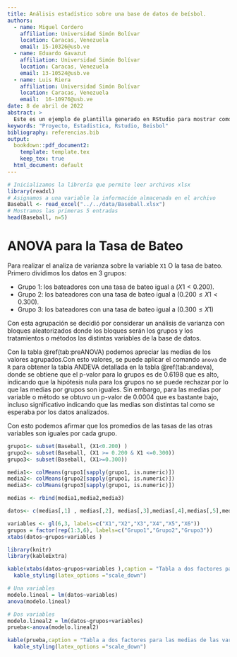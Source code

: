 ```yaml
---
title: Análisis estadístico sobre una base de datos de beísbol.
authors:
  - name: Miguel Cordero
    affiliation: Universidad Simón Bolívar
    location: Caracas, Venezuela
    email: 15-10326@usb.ve
  - name: Eduardo Gavazut
    affiliation: Universidad Simón Bolívar
    location: Caracas, Venezuela
    email: 13-10524@usb.ve
  - name: Luis Riera
    affiliation: Universidad Simón Bolívar
    location: Caracas, Venezuela
    email:  16-10976@usb.ve  
date: 8 de abril de 2022
abstract: >
  Este es un ejemplo de plantilla generado en RStudio para mostrar como se vería el proyecto final. Se realizarán una serie de análisis cuantitativos y cualitativos sobre una base de datos de beísbol. Se exponen los resultados y algunas conclusiones que se pueden extraer de los mismos. Cualquier error puede ser notificado para su corrección final. ESTO NO ES UN RESUMEN, se los estoy diciendo literal XD.
keywords: "Proyecto, Estadistica, Rstudio, Beisbol"
bibliography: referencias.bib
output: 
  bookdown::pdf_document2:
    template: template.tex
    keep_tex: true
  html_document: default
---
```


```r
# Inicializamos la librería que permite leer archivos xlsx
library(readxl)
# Asignamos a una variable la información almacenada en el archivo
Baseball <- read_excel("../../data/Baseball.xlsx")
# Mostramos las primeras 5 entradas
head(Baseball, n=5)
```

# ANOVA para la Tasa de Bateo

Para realizar el analiza de varianza sobre la variable `X1` O la tasa de bateo. Primero dividimos los datos en 3 grupos: 

* Grupo 1: los bateadores con una tasa de bateo igual a $(X1<0.200)$. 
* Grupo 2: los bateadores con una tasa de bateo igual a $(0.200\leq X1 < 0.300)$. 
* Grupo 3: los bateadores con una tasa de bateo igual a $(0.300\leq X1)$

Con esta agrupación se decidió por considerar un análisis de varianza con bloques aleatorizados donde los bloques serán los grupos y los tratamientos o métodos las distintas variables de la base de datos. 

Con la tabla \@ref(tab:preANOVA) podemos apreciar las medias de los valores agrupados.Con esto valores, se puede aplicar el comando `anova` de `R` para obtener la tabla ANDEVA detallada en la tabla \@ref(tab:andeva), donde se obtiene que el p-valor para lo grupos es de $0.6198$ que es alto, indicando que la hipótesis nula para los grupos no se puede rechazar por lo que las medias por grupos son iguales. Sin embargo, para las medias por variable o  método se obtuvo un p-valor de $0.0004$ que es bastante bajo, incluso significativo indicando que las medias son distintas tal como se esperaba por los datos analizados. 

Con esto podemos afirmar que los promedios de las tasas de las otras variables son iguales por cada grupo. 
 
 

```r
grupo1<- subset(Baseball, (X1<0.200) )
grupo2<- subset(Baseball, (X1 >= 0.200 & X1 <=0.300))
grupo3<- subset(Baseball, (X1>=0.300))

media1<- colMeans(grupo1[sapply(grupo1, is.numeric)]) 
media2<- colMeans(grupo2[sapply(grupo1, is.numeric)])
media3<- colMeans(grupo3[sapply(grupo1, is.numeric)])

medias <- rbind(media1,media2,media3)

datos<- c(medias[,1] , medias[,2], medias[,3],medias[,4],medias[,5],medias[,6])

variables <- gl(6,3, labels=c("X1","X2","X3","X4","X5","X6"))
grupos = factor(rep(1:3,6), labels=c("Grupo1","Grupo2","Grupo3"))
xtabs(datos~grupos+variables )
```
 
```r
library(knitr)
library(kableExtra)

kable(xtabs(datos~grupos+variables ),caption = "Tabla a dos factores para las medias de las variables") %>%
  kable_styling(latex_options ="scale_down")
```

```r
# Una variables 
modelo.lineal = lm(datos~variables)
anova(modelo.lineal)

# Dos variables
modelo.lineal2 = lm(datos~grupos+variables)
prueba<-anova(modelo.lineal2)
```


```r
kable(prueba,caption = "Tabla a dos factores para las medias de las variables") %>%
  kable_styling(latex_options ="scale_down")
```
